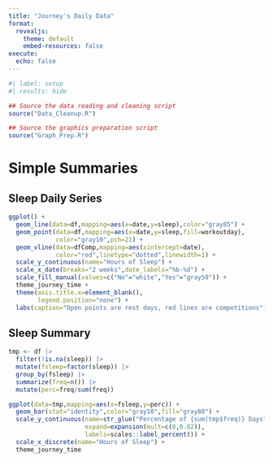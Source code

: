 ```yaml
---
title: "Journey's Daily Data"
format: 
  revealjs:
    theme: default
    embed-resources: false
execute:
  echo: false
---
```


```r
#| label: setup
#| results: hide

## Source the data reading and cleaning script
source("Data_Cleanup.R")

## Source the graphics preparation script
source("Graph_Prep.R")
```

# Simple Summaries

## Sleep Daily Series

```r
ggplot() +
  geom_line(data=df,mapping=aes(x=date,y=sleep),color="gray85") +
  geom_point(data=df,mapping=aes(x=date,y=sleep,fill=workoutday),
             color="gray10",pch=21) +
  geom_vline(data=dfComp,mapping=aes(xintercept=date),
             color="red",linetype="dotted",linewidth=1) +
  scale_y_continuous(name="Hours of Sleep") +
  scale_x_date(breaks="2 weeks",date_labels="%b-%d") +
  scale_fill_manual(values=c("No"="white","Yes"="gray50")) +
  theme_journey_time +
  theme(axis.title.x=element_blank(),
        legend.position="none") +
  labs(caption="Open points are rest days, red lines are competitions")
```

## Sleep Summary

```r
tmp <- df |>
  filter(!is.na(sleep)) |>
  mutate(fsleep=factor(sleep)) |>
  group_by(fsleep) |>
  summarize(freq=n()) |>
  mutate(perc=freq/sum(freq))

ggplot(data=tmp,mapping=aes(x=fsleep,y=perc)) +
  geom_bar(stat="identity",color="gray10",fill="gray80") +
  scale_y_continuous(name=str_glue("Percentage of {sum(tmp$freq)} Days"),
                     expand=expansion(mult=c(0,0.02)),
                     labels=scales::label_percent()) +
  scale_x_discrete(name="Hours of Sleep") +
  theme_journey_time
```

